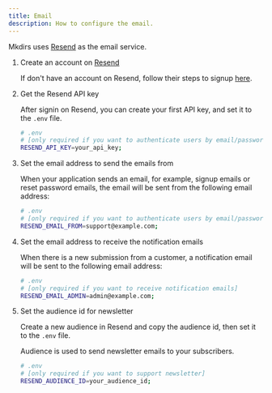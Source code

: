 ```yaml
---
title: Email
description: How to configure the email.
---
```


Mkdirs uses [Resend](https://resend.com/) as the email service.


<Steps>

1. Create an account on [Resend](https://resend.com/)

    If don't have an account on Resend, follow their steps to signup [here](https://resend.com/signup).

2. Get the Resend API key

    After signin on Resend, you can create your first API key, and set it to the `.env` file.

    ```bash
    # .env
    # [only required if you want to authenticate users by email/password]
    RESEND_API_KEY=your_api_key;
    ```

3. Set the email address to send the emails from

    When your application sends an email, for example, signup emails or reset password emails, the email will be sent from the following email address:

    ```bash
    # .env
    # [only required if you want to authenticate users by email/password]
    RESEND_EMAIL_FROM=support@example.com;
    ```

4. Set the email address to receive the notification emails

    When there is a new submission from a customer, a notification email will be sent to the following email address:

    ```bash
    # .env
    # [only required if you want to receive notification emails]
    RESEND_EMAIL_ADMIN=admin@example.com;
    ```

5. Set the audience id for newsletter

    Create a new audience in Resend and copy the audience id, then set it to the `.env` file.

    Audience is used to send newsletter emails to your subscribers.

    ```bash
    # .env
    # [only required if you want to support newsletter]
    RESEND_AUDIENCE_ID=your_audience_id;
    ```

</Steps>

